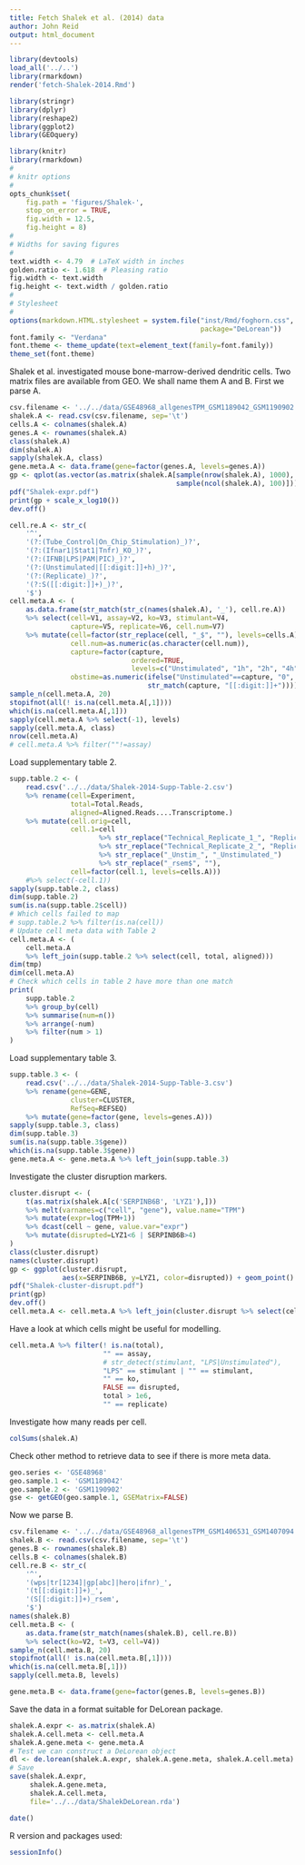 ```yaml
---
title: Fetch Shalek et al. (2014) data
author: John Reid
output: html_document
---
```


```r
library(devtools)
load_all('../..')
library(rmarkdown)
render('fetch-Shalek-2014.Rmd')

```


```r
library(stringr)
library(dplyr)
library(reshape2)
library(ggplot2)
library(GEOquery)

```


```r
library(knitr)
library(rmarkdown)
#
# knitr options
#
opts_chunk$set(
    fig.path = 'figures/Shalek-',
    stop_on_error = TRUE,
    fig.width = 12.5,
    fig.height = 8)
#
# Widths for saving figures
#
text.width <- 4.79  # LaTeX width in inches
golden.ratio <- 1.618  # Pleasing ratio
fig.width <- text.width
fig.height <- text.width / golden.ratio
#
# Stylesheet
#
options(markdown.HTML.stylesheet = system.file("inst/Rmd/foghorn.css",
                                               package="DeLorean"))
font.family <- "Verdana"
font.theme <- theme_update(text=element_text(family=font.family))
theme_set(font.theme)

```



Shalek et al. investigated mouse bone-marrow-derived dendritic cells. Two
matrix files are available from GEO. We shall name them A and B. First we
parse A.
```r
csv.filename <- '../../data/GSE48968_allgenesTPM_GSM1189042_GSM1190902.txt.gz'
shalek.A <- read.csv(csv.filename, sep='\t')
cells.A <- colnames(shalek.A)
genes.A <- rownames(shalek.A)
class(shalek.A)
dim(shalek.A)
sapply(shalek.A, class)
gene.meta.A <- data.frame(gene=factor(genes.A, levels=genes.A))
gp <- qplot(as.vector(as.matrix(shalek.A[sample(nrow(shalek.A), 1000),
                                         sample(ncol(shalek.A), 100)])))
pdf("Shalek-expr.pdf")
print(gp + scale_x_log10())
dev.off()

cell.re.A <- str_c(
    '^',
    '(?:(Tube_Control|On_Chip_Stimulation)_)?',
    '(?:(Ifnar1|Stat1|Tnfr)_KO_)?',
    '(?:(IFNB|LPS|PAM|PIC)_)?',
    '(?:(Unstimulated|[[:digit:]]+h)_)?',
    '(?:(Replicate)_)?',
    '(?:S([[:digit:]]+)_)?',
    '$')
cell.meta.A <- (
    as.data.frame(str_match(str_c(names(shalek.A), '_'), cell.re.A))
    %>% select(cell=V1, assay=V2, ko=V3, stimulant=V4,
               capture=V5, replicate=V6, cell.num=V7)
    %>% mutate(cell=factor(str_replace(cell, "_$", ""), levels=cells.A),
               cell.num=as.numeric(as.character(cell.num)),
               capture=factor(capture,
                              ordered=TRUE,
                              levels=c("Unstimulated", "1h", "2h", "4h", "6h")),
               obstime=as.numeric(ifelse("Unstimulated"==capture, "0",
                                  str_match(capture, "[[:digit:]]+")))))
sample_n(cell.meta.A, 20)
stopifnot(all(! is.na(cell.meta.A[,1])))
which(is.na(cell.meta.A[,1]))
sapply(cell.meta.A %>% select(-1), levels)
sapply(cell.meta.A, class)
nrow(cell.meta.A)
# cell.meta.A %>% filter(""!=assay)


```


Load supplementary table 2.
```r
supp.table.2 <- (
    read.csv('../../data/Shalek-2014-Supp-Table-2.csv')
    %>% rename(cell=Experiment,
               total=Total.Reads,
               aligned=Aligned.Reads....Transcriptome.)
    %>% mutate(cell.orig=cell,
               cell.1=cell
                      %>% str_replace("Technical_Replicate_1_", "Replicate_1_")
                      %>% str_replace("Technical_Replicate_2_", "Replicate_2_")
                      %>% str_replace("_Unstim_", "_Unstimulated_")
                      %>% str_replace("_rsem$", ""),
               cell=factor(cell.1, levels=cells.A)))
    #%>% select(-cell.1))
sapply(supp.table.2, class)
dim(supp.table.2)
sum(is.na(supp.table.2$cell))
# Which cells failed to map
# supp.table.2 %>% filter(is.na(cell))
# Update cell meta data with Table 2
cell.meta.A <- (
    cell.meta.A
    %>% left_join(supp.table.2 %>% select(cell, total, aligned)))
dim(tmp)
dim(cell.meta.A)
# Check which cells in table 2 have more than one match
print(
    supp.table.2
    %>% group_by(cell)
    %>% summarise(num=n())
    %>% arrange(-num)
    %>% filter(num > 1)
)

```


Load supplementary table 3.
```r
supp.table.3 <- (
    read.csv('../../data/Shalek-2014-Supp-Table-3.csv')
    %>% rename(gene=GENE,
               cluster=CLUSTER,
               RefSeq=REFSEQ)
    %>% mutate(gene=factor(gene, levels=genes.A)))
sapply(supp.table.3, class)
dim(supp.table.3)
sum(is.na(supp.table.3$gene))
which(is.na(supp.table.3$gene))
gene.meta.A <- gene.meta.A %>% left_join(supp.table.3)

```


Investigate the cluster disruption markers.
```r
cluster.disrupt <- (
    t(as.matrix(shalek.A[c('SERPINB6B', 'LYZ1'),]))
    %>% melt(varnames=c("cell", "gene"), value.name="TPM")
    %>% mutate(expr=log(TPM+1))
    %>% dcast(cell ~ gene, value.var="expr")
    %>% mutate(disrupted=LYZ1<6 | SERPINB6B>4)
)
class(cluster.disrupt)
names(cluster.disrupt)
gp <- ggplot(cluster.disrupt,
             aes(x=SERPINB6B, y=LYZ1, color=disrupted)) + geom_point()
pdf("Shalek-cluster-disrupt.pdf")
print(gp)
dev.off()
cell.meta.A <- cell.meta.A %>% left_join(cluster.disrupt %>% select(cell, disrupted))

```


Have a look at which cells might be useful for modelling.
```r
cell.meta.A %>% filter(! is.na(total),
                       "" == assay,
                       # str_detect(stimulant, "LPS|Unstimulated"),
                       "LPS" == stimulant | "" == stimulant,
                       "" == ko,
                       FALSE == disrupted,
                       total > 1e6,
                       "" == replicate)

```


Investigate how many reads per cell.
```r
colSums(shalek.A)
```


Check other method to retrieve data to see if there is more meta data.
```r
geo.series <- 'GSE48968'
geo.sample.1 <- 'GSM1189042'
geo.sample.2 <- 'GSM1190902'
gse <- getGEO(geo.sample.1, GSEMatrix=FALSE)

```


Now we parse B.
```r
csv.filename <- '../../data/GSE48968_allgenesTPM_GSM1406531_GSM1407094.txt.gz'
shalek.B <- read.csv(csv.filename, sep='\t')
genes.B <- rownames(shalek.B)
cells.B <- colnames(shalek.B)
cell.re.B <- str_c(
    '^',
    '(wps|tr[1234]|gp[abc]|hero|ifnr)_',
    '(t[[:digit:]]+)_',
    '(S[[:digit:]]+)_rsem',
    '$')
names(shalek.B)
cell.meta.B <- (
    as.data.frame(str_match(names(shalek.B), cell.re.B))
    %>% select(ko=V2, t=V3, cell=V4))
sample_n(cell.meta.B, 20)
stopifnot(all(! is.na(cell.meta.B[,1])))
which(is.na(cell.meta.B[,1]))
sapply(cell.meta.B, levels)

gene.meta.B <- data.frame(gene=factor(genes.B, levels=genes.B))

```


Save the data in a format suitable for DeLorean package.
```r
shalek.A.expr <- as.matrix(shalek.A)
shalek.A.cell.meta <- cell.meta.A
shalek.A.gene.meta <- gene.meta.A
# Test we can construct a DeLorean object
dl <- de.lorean(shalek.A.expr, shalek.A.gene.meta, shalek.A.cell.meta)
# Save
save(shalek.A.expr,
     shalek.A.gene.meta,
     shalek.A.cell.meta,
     file='../../data/ShalekDeLorean.rda')

```


```r
date()
```


R version and packages used:
```r
sessionInfo()
```
